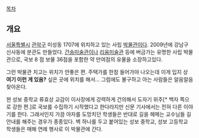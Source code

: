 
[[목차]]

== 개요 ==
[[서울특별시]] [[관악구]] 미성동 1707에 위치하고 있는 사립 [[박물관]]이다. 2009년에 강남구 신사동에 분관도 만들었다. [[간송미술관]]이나 [[리움미술관]] 등에 버금가는 유명한 사립 박물관으로, 국보 8 점 보물 36점을 포함한 약 만여점의 유물을 소장하고있다.

그런 박물관 치고는 위치가 안좋은 편. 주택가를 한참 들어가야 나오는데 이게 입지 상 '''여기 이런 게 있음?''' 싶은 곳에 위치를 해서... 그럼에도 불구하고 아는 사람들은 알음알음 찾아온다. 

현 성보 중학교 류효상 교감이 이사장에게 강력하게 건의해서 도자기 위주[* 백자 쪽으로 강한 편.]로 국보를 수집하기 시작했다고 한다라지만 신문 기사에서는 전혀 다른 이야기를 한다. 그래서인지 가끔 야자를 도망치던 학생들은 반대로 길을 헤메는 교수님들 길안내를 해주는 경우가 종종있다. 벽 하나를 두고 붙어있는 성보 중학교, 성보 고등학교 학생들은 매해 연례 행사로 이 박물관에 간다.
 



